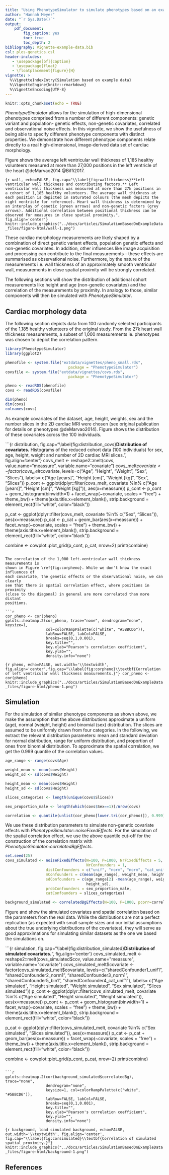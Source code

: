 ```yaml
---
title: "Using PhenotypeSimulator to simulate phenotypes based on an example dataset"
author: "Hannah Meyer"
date: "`r Sys.Date()`"
output:
    pdf_document:
        fig_caption: yes
        toc: true
        toc_depth: 2
bibliography: Vignette-example-data.bib
csl: plos-genetics.csl
header-includes:
   - \usepackage[bf]{caption} 
   - \usepackage{float} 
   - \floatplacement{figure}{H} 
vignette: >
  %\VignetteIndexEntry{Simulation based on example data}
  %\VignetteEngine{knitr::rmarkdown}
  %\VignetteEncoding{UTF-8}
---
```


```r
knitr::opts_chunk$set(echo = TRUE)
```

*PhenotypeSimulator* allows for the simulation of high-dimensional phenotypes
comprised from a number of different components: genetic variant and population-
genetic effects, non-genetic covariates, correlated and observational noise 
effects. In this vignette, we show the usefulness of being able to specify
different phenotype components with distinct properties. We demonstrate how 
different phenotype components relate directly to a real high-dimensional, 
image-derived data set of cardiac morphology. 

Figure \ref{fig:wallthickness} shows the average left ventricular wall thickness 
of 1,185 healthy volunteers measured at more than 27,000 positions in the left 
ventricle of the heart @deMarvao2014 @Biffi2017. 


```{r wall, echo=FALSE, fig.cap="\\label{fig:wallthickness}**Left ventricular wall thickness and contributing factors.** Left ventricular wall thickness was measured at more than 27k positions in a cohort of 1,185 healthy volunteers. The average wall thickness at each position is depicted in saturated colours (the mesh depicts the right ventricle for reference). Heart wall thickness is determined by an interplay of genetic (green arrows) and non-genetic factors (grey arrows). Additional correlation between positional thickness can be observed for measures in close spatial proximity.", fig.align='center'}
knitr::include_graphics("../docs/articles/SimulationBasedOnExampleData_files/figure-html/wall-1.png")
```


These cardiac morphology measurements are likely 
shaped by a combination of direct genetic variant effects, population genetic 
effects and non-genetic covariates. In addition, other influences like image 
acquisition and processing can contribute to the final measurements - these 
effects are summarised as observational noise. Furthermore, by the nature of the 
measurements i.e. wall thickness of an approximately smooth ventricular wall, 
measurements in close spatial proximity will be strongly correlated. 


The following sections will show the distribution of additional cohort 
measurements like height and age (non-genetic covariates) and the correlation
of the measurements by proximity. In analogy to those, similar components will
then be simulated with *PhenotypeSimulator*.

## Cardiac morphology data
The following section depicts data from 100 randomly selected participants of 
the 1,185 healthy volunteers of the original study. From the 27k heart wall 
thickness measurements, a subset of 1,000 measurements ie. phenotypes was chosen
to depict the correlation pattern. 


```r
library(PhenotypeSimulator)
library(ggplot2)

phenofile <- system.file("extdata/vignettes/pheno_small.rds", 
                            package = "PhenotypeSimulator")
covsfile <- system.file("extdata/vignettes/covs.rds", 
                            package = "PhenotypeSimulator")

pheno <- readRDS(phenofile)
covs <- readRDS(covsfile)

dim(pheno)
dim(covs)
colnames(covs)
```

As example covariates of the dataset, age, height, weights, sex and the number 
slices in the 2D cardiac MRI were chosen (see original publication for details 
on phenotypes @deMarvao2014). Figure \ref{fig:distribution_covs} shows the 
distribution of these covariates across the 100 individuals. 

```{r distribution, fig.cap="\\label{fig:distribution_covs}**Distribution of covariates.** Histograms of the reduced cohort data (100 individuals) for sex, age, height, weight and number of 2D cardiac MRI slices.", fig.align='center'}
covs_melt <- reshape2::melt(covs, value.name="meassure", 
                            variable.name="covariate")
covs_melt$covariate <- factor(covs_melt$covariate,
                              levels=c("Age", "Height", "Weight", "Sex", 
                                       "Slices"),
                              labels= c("Age [years]", "Height [cm]", 
                                        "Weight [kg]", "Sex", "Slices"))
p_cont <- ggplot(dplyr::filter(covs_melt, covariate %in% c("Age [years]", 
                                                           "Height [cm]", 
                                                           "Weight [kg]")), 
                   aes(x=meassure))
p_cont <- p_cont + geom_histogram(binwidth=1) +
    facet_wrap(~covariate, scales = "free") +
    theme_bw() +
    theme(axis.title.x=element_blank(),
          strip.background = element_rect(fill="white", color="black"))

p_cat <- ggplot(dplyr::filter(covs_melt, covariate %in% c("Sex", "Slices")), 
                   aes(x=meassure))
p_cat <- p_cat + geom_bar(aes(x=meassure)) +
    facet_wrap(~covariate, scales = "free") +
    theme_bw() +
    theme(axis.title.x=element_blank(),
          strip.background = element_rect(fill="white", color="black"))

combine <- cowplot::plot_grid(p_cont, p_cat, nrow=2) 
print(combine)
```

The correlation of the 1,000 left-ventricular wall thickness measurements is 
shown in Figure \ref{fig:corpheno}. While we don't know the exact influences of
each covariate, the genetic effects or the observational noise, we can clearly 
see that there is spatial correlation effect, where positions in proximity 
(close to the diagonal) in general are more correlated than more distant 
positions.

```r
cor_pheno <- cor(pheno)
gplots::heatmap.2(cor_pheno, trace="none", dendrogram="none", keysize=1,
                  col=colorRampPalette(c("white", "#5BBCD6")),
                  labRow=FALSE, labCol=FALSE,
                  breaks=seq(0,1,0.001),
                  key.title="",
                  key.xlab="Pearson's correlation coefficient",
                  key.ylab="",
                  density.info="none")
```

```{r pheno, echo=FALSE, out.width='\\textwidth', fig.align='center',fig.cap="\\label{fig:corpheno}\\textbf{Correlation of left ventricular wall thickness measurements.}"}
cor_pheno <- cor(pheno)
knitr::include_graphics("../docs/articles/SimulationBasedOnExampleData_files/figure-html/pheno-1.png")
```

## Simulation
For the simulation of similar phenotype components as shown above, we 
make the assumption that the above distributions approximate a uniform (age),
normal (weight, height) and binomial (sex) distribution. The slices are assumed
to be uniformly drawn from four categories. In the following, we extract 
the relevant distribution parameters: mean and standard deviation for normal 
distribution, range for uniform distribution, and proportion of ones from 
binomial distribution. To approximate the spatial correlation, we get the 0.999 
quantile of the correlation values.

```r
age_range <- range(covs$Age)

weight_mean <- mean(covs$Weight)
weight_sd <- sd(covs$Weight)

height_mean <- mean(covs$Height)
height_sd <- sd(covs$Height)

slices_categories <- length(unique(covs$Slices))

sex_proportion_male <- length(which(covs$Sex==1))/nrow(covs)

correlation <- quantile(unlist(cor_pheno[lower.tri(cor_pheno)]), 0.999)
```

We use these distribution parameters to simulate non-genetic covariate effects 
with *PhenotypeSimulator::noiseFixedEffects*. For the simulation of the spatial 
correlation effect, we use the above quantile cut-off for the construction of 
the correlation matrix with *PhenotypeSimulator::correlatedBgEffects*.

```r
set.seed(25)
covs_simulated <- noiseFixedEffects(N=100, P=1000, NrFixedEffects = 5, 
                                    NrConfounders = 1,
                  distConfounders = c("unif", "norm", "norm", "cat_unif", "bin"),
                  mConfounders = c(mean(age_range), weight_mean, height_mean),
                  sdConfounders = c(age_range[2] -mean(age_range), weight_sd, 
                                    height_sd),
                  probConfounders = sex_proportion_male,
                  catConfounders = slices_categories)

background_simulated <- correlatedBgEffects(N=100, P=1000, pcorr=correlation)

```

Figure \ref{fig:distribution_simulated} and \ref{fig:corsimulated} show the 
simulated covariates and spatial correlation based 
on the parameters from the real data. While the distributions are not a perfect 
replication (as expected with small sample sizes and our initial assumptions 
about the true underlying distributions of the covariates), they will serve as 
good approximations for simulating similar datasets as the one we based the 
simulations on.

```{r simulation, fig.cap="\\label{fig:distribution_simulated}**Distribution of simulated covariates.**", fig.align='center'}
covs_simulated_melt <- reshape2::melt(covs_simulated$cov, value.name="meassure", 
                            variable.name="covariate")
covs_simulated_melt$covariate <- factor(covs_simulated_melt$covariate,
                              levels=c("sharedConfounder1_unif1", 
                                       "sharedConfounder2_norm1", 
                                       "sharedConfounder3_norm1", 
                                       "sharedConfounder5_bin1", 
                                       "sharedConfounder4_cat_unif1"),
                              labels= c("Age simulated", "Height simulated", 
                                        "Weight simulated", "Sex simulated", 
                                        "Slices simulated"))
p_cont <- ggplot(dplyr::filter(covs_simulated_melt, covariate %in% 
                                   c("Age simulated", "Height simulated", 
                                                           "Weight simulated")), 
                   aes(x=meassure))
p_cont <- p_cont + geom_histogram(binwidth=1) +
    facet_wrap(~covariate, scales = "free") +
    theme_bw() +
    theme(axis.title.x=element_blank(),
          strip.background = element_rect(fill="white", color="black"))

p_cat <- ggplot(dplyr::filter(covs_simulated_melt, covariate %in% 
                                  c("Sex simulated", "Slices simulated")), 
                   aes(x=meassure))
p_cat <- p_cat + geom_bar(aes(x=meassure)) +
    facet_wrap(~covariate, scales = "free") +
    theme_bw() +
    theme(axis.title.x=element_blank(),
          strip.background = element_rect(fill="white", color="black"))

combine <- cowplot::plot_grid(p_cont, p_cat, nrow=2) 
print(combine)
```

```r
gplots::heatmap.2(cor(background_simulated$correlatedBg), trace="none", 
                  dendrogram="none", 
                  keysize=1, col=colorRampPalette(c("white", "#5BBCD6")),
                  labRow=FALSE, labCol=FALSE,
                  breaks=seq(0,1,0.001),
                  key.title="",
                  key.xlab="Pearson's correlation coefficient",
                  key.ylab="",
                  density.info="none")
```

```{r background, load simulated background, echo=FALSE, out.width='\\textwidth', fig.align='center', fig.cap="\\label{fig:corsimulated}\\textbf{Correlation of simulated spatial proximity.}"}
knitr::include_graphics("../docs/articles/SimulationBasedOnExampleData_files/figure-html/background-1.png")
```

\newpage

## References